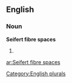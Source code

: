 
==English==

===Noun===
'''Seifert fibre spaces'''

# {{plural of|[[Seifert fibre space]]}}

{{anagrams:en/abceeeeffiiprrssst}}
[[Category:English plurals]]

[[ar:Seifert fibre spaces]]
